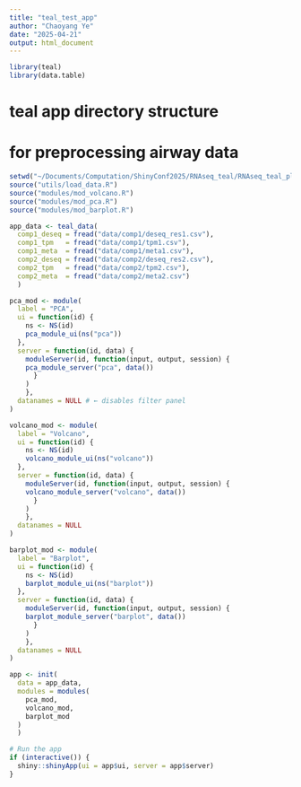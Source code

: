 ```yaml
---
title: "teal_test_app"
author: "Chaoyang Ye"
date: "2025-04-21"
output: html_document
---
```


```r
library(teal)
library(data.table)
```

# teal app directory structure
<!-- teal_app/ -->
<!-- ├── app.Rmd -->
<!-- ├── data/ -->
<!-- │   ├── comp1/ -->
<!-- │   │   ├── deseq_res1.csv -->
<!-- │   │   ├── meta1.csv -->
<!-- │   │   └── tpm1.csv -->
<!-- │   └── comp2/ -->
<!-- │       ├── deseq_res2.csv -->
<!-- │       ├── meta2.csv -->
<!-- │       └── tpm2.csv -->
<!-- ├── modules/ -->
<!-- │   ├── mod_volcano.R -->
<!-- │   ├── mod_pca.R -->
<!-- │   └── mod_barplot.R -->
<!-- └── utils/ -->
<!-- │   ├── data_prep.R --> # for preprocessing airway data
<!--     └── load_data.R -->

```r
setwd("~/Documents/Computation/ShinyConf2025/RNAseq_teal/RNAseq_teal_plotly")
source("utils/load_data.R")
source("modules/mod_volcano.R")
source("modules/mod_pca.R")
source("modules/mod_barplot.R")
```

```r
app_data <- teal_data(
  comp1_deseq = fread("data/comp1/deseq_res1.csv"),
  comp1_tpm   = fread("data/comp1/tpm1.csv"),
  comp1_meta  = fread("data/comp1/meta1.csv"),
  comp2_deseq = fread("data/comp2/deseq_res2.csv"),
  comp2_tpm   = fread("data/comp2/tpm2.csv"),
  comp2_meta  = fread("data/comp2/meta2.csv")
  )

pca_mod <- module(
  label = "PCA",
  ui = function(id) {
    ns <- NS(id)
    pca_module_ui(ns("pca"))
  },
  server = function(id, data) {
    moduleServer(id, function(input, output, session) {
    pca_module_server("pca", data())
      }
    )
    },
  datanames = NULL # ← disables filter panel
)

volcano_mod <- module(
  label = "Volcano",
  ui = function(id) {
    ns <- NS(id)
    volcano_module_ui(ns("volcano"))
  },
  server = function(id, data) {
    moduleServer(id, function(input, output, session) {
    volcano_module_server("volcano", data())
      }
    )
    },
  datanames = NULL
)

barplot_mod <- module(
  label = "Barplot",
  ui = function(id) {
    ns <- NS(id)
    barplot_module_ui(ns("barplot"))
  },
  server = function(id, data) {
    moduleServer(id, function(input, output, session) {
    barplot_module_server("barplot", data())
      }
    )
    },
  datanames = NULL
)

```


```r

app <- init(
  data = app_data,
  modules = modules(
    pca_mod,
    volcano_mod,
    barplot_mod
  )
  )
```

```r
# Run the app
if (interactive()) {
  shiny::shinyApp(ui = app$ui, server = app$server)
}
```